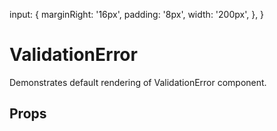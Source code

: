 

  input: {
    marginRight: '16px',
    padding: '8px',
    width: '200px',
  },
}

<Meta of={ValidationErrorStories} />

# ValidationError

Demonstrates default rendering of ValidationError component.

<Preview>
  <Story of={ValidationErrorStories.Default} />
</Preview>

## Props

<ArgsTable of={ValidationError} />
